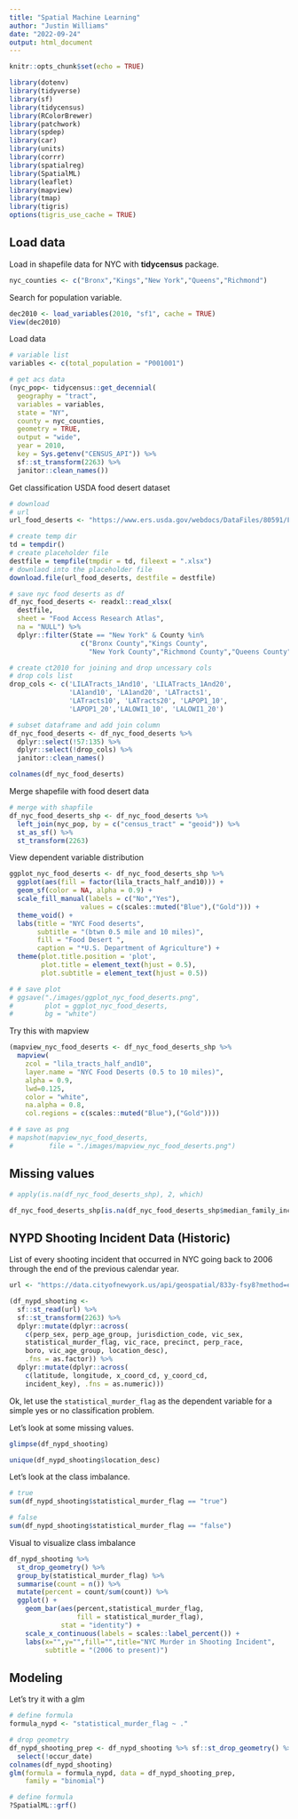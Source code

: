 ```yaml
---
title: "Spatial Machine Learning"
author: "Justin Williams"
date: "2022-09-24"
output: html_document
---
```


```r
knitr::opts_chunk$set(echo = TRUE)
```

```r
library(dotenv)
library(tidyverse)
library(sf)
library(tidycensus)
library(RColorBrewer)
library(patchwork)
library(spdep)
library(car)
library(units)
library(corrr)
library(spatialreg)
library(SpatialML)
library(leaflet)
library(mapview)
library(tmap)
library(tigris)
options(tigris_use_cache = TRUE)
```

## Load data

Load in shapefile data for NYC  with **tidycensus** package.

```r
nyc_counties <- c("Bronx","Kings","New York","Queens","Richmond")
```

Search for population variable.

```r
dec2010 <- load_variables(2010, "sf1", cache = TRUE)
View(dec2010)
```

Load data

```r
# variable list
variables <- c(total_population = "P001001")

# get acs data
(nyc_pop<- tidycensus::get_decennial(
  geography = "tract",
  variables = variables,
  state = "NY",
  county = nyc_counties,
  geometry = TRUE,
  output = "wide",
  year = 2010,
  key = Sys.getenv("CENSUS_API")) %>% 
  sf::st_transform(2263) %>% 
  janitor::clean_names())
```

Get classification USDA food desert dataset

```r
# download
# url
url_food_deserts <- "https://www.ers.usda.gov/webdocs/DataFiles/80591/FoodAccessResearchAtlasData2019.xlsx?v=7118.1"

# create temp dir
td = tempdir()
# create placeholder file
destfile = tempfile(tmpdir = td, fileext = ".xlsx")
# downlaod into the placeholder file
download.file(url_food_deserts, destfile = destfile)

# save nyc food deserts as df
df_nyc_food_deserts <- readxl::read_xlsx(
  destfile,
  sheet = "Food Access Research Atlas",
  na = "NULL") %>% 
  dplyr::filter(State == "New York" & County %in% 
                  c("Bronx County","Kings County",
                    "New York County","Richmond County","Queens County"))

# create ct2010 for joining and drop uncessary cols
# drop cols list
drop_cols <- c('LILATracts_1And10', 'LILATracts_1And20',
               'LA1and10', 'LA1and20', 'LATracts1', 
               'LATracts10', 'LATracts20', 'LAPOP1_10', 
               'LAPOP1_20','LALOWI1_10', 'LALOWI1_20')

# subset dataframe and add join column
df_nyc_food_deserts <- df_nyc_food_deserts %>% 
  dplyr::select(!57:135) %>% 
  dplyr::select(!drop_cols) %>% 
  janitor::clean_names()

colnames(df_nyc_food_deserts)
```

Merge shapefile with food desert data

```r
# merge with shapfile
df_nyc_food_deserts_shp <- df_nyc_food_deserts %>% 
  left_join(nyc_pop, by = c("census_tract" = "geoid")) %>% 
  st_as_sf() %>% 
  st_transform(2263)
```

View dependent variable distribution

```r
ggplot_nyc_food_deserts <- df_nyc_food_deserts_shp %>% 
  ggplot(aes(fill = factor(lila_tracts_half_and10))) +
  geom_sf(color = NA, alpha = 0.9) + 
  scale_fill_manual(labels = c("No","Yes"),
                  values = c(scales::muted("Blue"),("Gold"))) +
  theme_void() + 
  labs(title = "NYC Food deserts",
       subtitle = "(btwn 0.5 mile and 10 miles)",
       fill = "Food Desert ",
       caption = "*U.S. Department of Agriculture") +
  theme(plot.title.position = 'plot',
        plot.title = element_text(hjust = 0.5),
        plot.subtitle = element_text(hjust = 0.5))

# # save plot
# ggsave("./images/ggplot_nyc_food_deserts.png",
#        plot = ggplot_nyc_food_deserts,
#        bg = "white")
```

Try this with mapview

```r
(mapview_nyc_food_deserts <- df_nyc_food_deserts_shp %>% 
  mapview(
    zcol = "lila_tracts_half_and10",
    layer.name = "NYC Food Deserts (0.5 to 10 miles)",
    alpha = 0.9,
    lwd=0.125,
    color = "white",
    na.alpha = 0.8,
    col.regions = c(scales::muted("Blue"),("Gold"))))

# # save as png
# mapshot(mapview_nyc_food_deserts,
#         file = "./images/mapview_nyc_food_deserts.png")
```

## Missing values

```r
# apply(is.na(df_nyc_food_deserts_shp), 2, which)

df_nyc_food_deserts_shp[is.na(df_nyc_food_deserts_shp$median_family_income),]
```

## NYPD Shooting Incident Data (Historic)

List of every shooting incident that occurred in NYC going back to 2006 through the end of the previous calendar year.

```r
url <- "https://data.cityofnewyork.us/api/geospatial/833y-fsy8?method=export&format=GeoJSON"

(df_nypd_shooting <- 
  sf::st_read(url) %>%  
  sf::st_transform(2263) %>% 
  dplyr::mutate(dplyr::across(
    c(perp_sex, perp_age_group, jurisdiction_code, vic_sex,
    statistical_murder_flag, vic_race, precinct, perp_race,
    boro, vic_age_group, location_desc), 
    .fns = as.factor)) %>% 
  dplyr::mutate(dplyr::across(
    c(latitude, longitude, x_coord_cd, y_coord_cd,
    incident_key), .fns = as.numeric)))
```

Ok, let use the `statistical_murder_flag` as the dependent variable for a simple yes or no classification problem.

Let's look at some missing values.

```r
glimpse(df_nypd_shooting)
```

```r
unique(df_nypd_shooting$location_desc)
```


Let's look at the class imbalance.

```r
# true
sum(df_nypd_shooting$statistical_murder_flag == "true")
```

```r
# false
sum(df_nypd_shooting$statistical_murder_flag == "false")
```

Visual to visualize class imbalance

```r
df_nypd_shooting %>% 
  st_drop_geometry() %>% 
  group_by(statistical_murder_flag) %>% 
  summarise(count = n()) %>%
  mutate(percent = count/sum(count)) %>% 
  ggplot() +
    geom_bar(aes(percent,statistical_murder_flag,
                 fill = statistical_murder_flag), 
             stat = "identity") +
    scale_x_continuous(labels = scales::label_percent()) +
    labs(x="",y="",fill="",title="NYC Murder in Shooting Incident",
         subtitle = "(2006 to present)")
```

## Modeling

Let's try it with a glm

```r
# define formula
formula_nypd <- "statistical_murder_flag ~ ."

# drop geometry
df_nypd_shooting_prep <- df_nypd_shooting %>% sf::st_drop_geometry() %>% 
  select(!occur_date)
colnames(df_nypd_shooting)
glm(formula = formula_nypd, data = df_nypd_shooting_prep,
    family = "binomial")
```


```r
# define formula
?SpatialML::grf()


```



